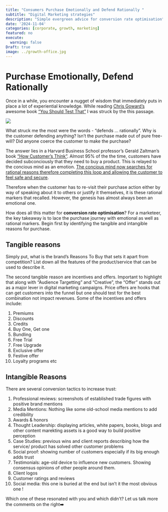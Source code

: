 ```yaml
---
title: "Consumers Purchase Emotionally and Defend Rationally "
subtitle: "Digital Marketing strategies"
description: "Simple evergreen advice for conversion rate optimisation"
date: '2024-11-04'
categories: [corporate, growth, marketing]
featured: no
execute:
  warning: false
Draft: true
image: ../growth-office.jpg
---
```


# Purchase Emotionally, Defend Rationally

Once in a while, you encounter a nugget of wisdom that immediately puts in place a lot of experiential knowledge. While reading [Chris Goward's](https://www.linkedin.com/in/cgoward/) awesome book ["You Should Test That"](https://www.amazon.in/You-Should-Test-That-Optimization/dp/1118301307) I was struck by the this passage.

![](chris-goward.jpg)

What struck me the most were the words - "defends ... rationally". Why is the customer defending anything? Isn't the purchase made out of pure free-will? Did anyone coerce the customer to make the purchase?

The answer lies in a Harvard Business School professor's Gerald Zaltman's book ["How Customer's Think"](https://amzn.in/d/ht9L7fx). Almost 95% of the the time, customers have decided subconciously that they need to buy a product. This is relayed to the concious mind as an emotion. [The concious mind now searches for rational reasons therefore completing this loop and allowing the customer to feel safe and secure](https://medium.com/@salesforce/neuroscience-proves-we-buy-on-emotion-and-justify-with-logic-but-with-a-twist-4ff965cdeed8#8407).

Therefore when the customer has to re-visit their purchase action either by way of speaking about it to others or justify it themselves, it is these rational markers that recalled. However, the genesis has almost always been an emotional one.

How does all this matter for **conversion rate optimisation**? For a marketeer, the key takeaway is to lace the purchase journey with emotional as well as rational markers. Begin first by identifying the tangible and intangible reasons for purchase.

## Tangible reasons

Simply put, what is the brand's Reasons To Buy that sets it apart from competition? List down all the features of the product/service that can be used to describe it.

The second tangible reason are incentives and offers. Important to highlight that along with "Audience Targetting" and "Creative", the "Offer" stands out as a major lever in digital marketing campaigns. Price offers are hooks that can get customers into the funnel but one should test for the best combination not impact revenues. Some of the incentives and offers include:

1.  Premiums
2.  Discounts
3.  Credits
4.  Buy One, Get one
5.  Bundling
6.  Free Trial
7.  Free Upgrade
8.  Exclusive offer
9.  Festive offer
10. Loyalty programs etc

## Intangible Reasons

There are several conversion tactics to increase trust:

1.  Professional reviews: screenshots of established trade figures with positive brand mentions
2.  Media Mentions: Nothing like some old-school media mentions to add credibility
3.  Awards & honors
4.  Thought Leadership: displaying articles, white papers, books, blogs and other content marekting assets is a good way to build positive perception
5.  Case Studies: previous wins and client reports describing how the service/ product has solved other customer problems
6.  Social proof: showing number of customers especially if its big enough adds trust
7.  Testimonials: age-old device to influence new customers. Showing consensus opinions of other people around them.
8.  Client logos
9.  Customer ratings and reviews
10. Social media: this one is buried at the end but isn't it the most obvious one !

Which one of these resonated with you and which didn't? Let us talk more the comments on the right➡️
